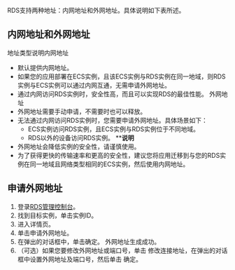 RDS支持两种地址：内网地址和外网地址。具体说明如下表所述。

## 内网地址和外网地址
地址类型说明内网地址
* 默认提供内网地址。
* 如果您的应用部署在ECS实例，且该ECS实例与RDS实例在同一地域，则RDS实例与ECS实例可以通过内网互通，无需申请外网地址。
* 通过内网访问RDS实例时，安全性高，而且可以实现RDS的最佳性能。
外网地址
* 外网地址需要手动申请，不需要时也可以释放。
* 无法通过内网访问RDS实例时，您需要申请外网地址。具体场景如下： 
    * ECS实例访问RDS实例，且ECS实例与RDS实例位于不同地域。
    * RDS以外的设备访问RDS实例。
****说明** 
* 外网地址会降低实例的安全性，请谨慎使用。
* 为了获得更快的传输速率和更高的安全性，建议您将应用迁移到与您的RDS实例在同一地域且网络类型相同的ECS实例，然后使用内网地址。

## 申请外网地址

1. 登录[RDS管理控制台](https://portal.qiniu.com/qvm/db/rds)。
2. 找到目标实例，单击实例ID。
3. 进入详情页。
4. 单击申请外网地址。 
5. 在弹出的对话框中，单击确定。 
    外网地址生成成功。
6. （可选）如果您要修改外网地址或端口号，单击
    修改连接地址，在弹出的对话框中设置外网地址及端口号，然后单击
    确定。  